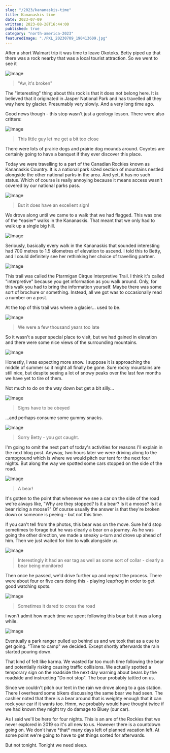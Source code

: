 ```yaml
---
slug: "/2023/kananaskis-time"
title: Kananaskis time
date: 2023-07-09
written: 2023-08-28T16:44:00
published: true
category: "north-america-2023"
featuredImage: "./PXL_20230709_190413609.jpg"
---
```


After a short Walmart trip it was time to leave Okotoks. Betty piped up that there was a rock nearby that was a local tourist attraction. So we went to see it

![Image](PXL_20230709_170642975.jpg)

> "Aw, it's broken"

The "interesting" thing about this rock is that it does not belong here. It is believed that it originated in Jasper National Park and has travelled all they way here by glacier. Presumably very slowly. And a very long time ago.

Good news though - this stop wasn't just a geology lesson. There were also critters:

![Image](PXL_20230709_171116323.jpg)

> This little guy let me get a bit too close

There were lots of prairie dogs and prairie dog mounds around. Coyotes are certainly going to have a banquet if they ever discover this place.

Today we were travelling to a part of the Canadian Rockies known as Kananaskis Country. It is a national park sized section of mountains nestled alongside the other national parks in the area. And yet, it has no such status. Which of course is really annoying because it means access wasn't covered by our national parks pass.

![Image](PXL_20230709_175532945.jpg)

> But it does have an excellent sign!

We drove along until we came to a walk that we had flagged. This was one of the \*easier\* walks in the Kananaskis. That meant that we only had to walk up a single big hill.

![Image](PXL_20230709_190337131.jpg)

Seriously, basically every walk in the Kananaskis that sounded interesting had 700 metres to 1.5 kilometres of elevation to ascend. I told this to Betty, and I could definitely see her rethinking her choice of travelling partner.

![Image](PXL_20230709_190413609.jpg)

This trail was called the Ptarmigan Cirque Interpretive Trail. I think it's called "interpretive" because you get information as you walk around. Only, for this walk you had to bring the information yourself. Maybe there was some sort of brochure or something. Instead, all we got was to occasionally read a number on a post.

At the top of this trail was where a glacier... used to be.

![Image](PXL_20230709_192952780.jpg)

> We were a few thousand years too late

So it wasn't a super special place to visit, but we had gained in elevation and there were some nice views of the surrounding mountains.

![Image](PXL_20230709_194244520.jpg)

Honestly, I was expecting more snow. I suppose it is approaching the middle of summer so it might all finally be gone. Sure rocky mountains are still nice, but despite seeing a lot of snowy peaks over the last few months we have yet to tire of them.

Not much to do on the way down but get a bit silly...

![Image](PXL_20230709_201208250.jpg)

> Signs have to be obeyed

...and perhaps consume some gummy snacks.

![Image](PXL_20230709_201510727.jpg)

> Sorry Betty - you got caught.

I'm going to omit the next part of today's activities for reasons I'll explain in the next blog post. Anyway, two hours later we were driving along to the campground which is where we would pitch our tent for the next four nights. But along the way we spotted some cars stopped on the side of the road.

![Image](PXL_20230709_230609446.jpg)

> A bear!

It's gotten to the point that whenever we see a car on the side of the road we're always like, "Why are they stopped? Is it a bear? Is it a moose? Is it a bear riding a moose?" Of course usually the answer is that they're broken down or someone is peeing - but not this time.

If you can't tell from the photos, this bear was on the move. Sure he'd stop sometimes to forage but he was clearly a bear on a journey. As he was going the other direction, we made a sneaky u-turn and drove up ahead of him. Then we just waited for him to walk alongside us.

![Image](PXL_20230709_225702446.jpg)

> Interestingly it had an ear tag as well as some sort of collar - clearly a bear being monitored

Then once he passed, we'd drive further up and repeat the process. There were about four or five cars doing this - playing leapfrog in order to get good watching spots.

![Image](PXL_20230709_225717448.jpg)

> Sometimes it dared to cross the road

I won't admit how much time we spent following this bear but it was a long while.

![Image](PXL_20230709_230733281.jpg)

Eventually a park ranger pulled up behind us and we took that as a cue to get going. "Time to camp" we decided. Except shortly afterwards the rain started pouring down.

That kind of felt like karma. We wasted far too much time following the bear and potentially risking causing traffic collisions. We actually spotted a temporary sign on the roadside the next day warning about bears by the roadside and instructing "Do not stop". The bear probably tattled on us.

Since we couldn't pitch our tent in the rain we drove along to a gas station. There I overheard some bikers discussing the same bear we had seen. The cashier noted that there is a bear around that is weighty enough that it can rock your car if it wants too. Hmm, we probably would have thought twice if we had known they might try do damage to Bluey (our car).

As I said we'll be here for four nights. This is an are of the Rockies that we never explored in 2019 so it's all new to us. However there is a countdown going on. We don't have \*that\* many days left of planned vacation left. At some point we're going to have to get things sorted for afterwards.

But not tonight. Tonight we need sleep.
